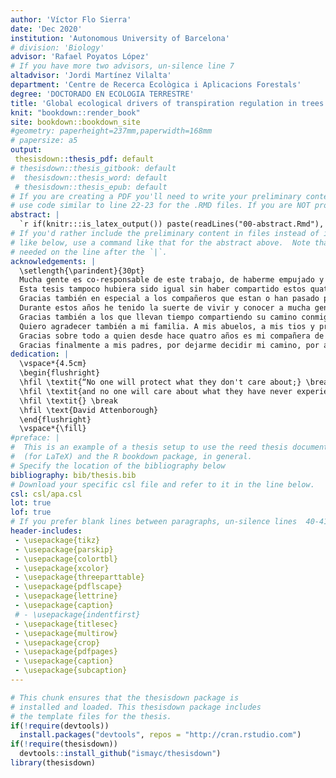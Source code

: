 ```yaml
---
author: 'Víctor Flo Sierra'
date: 'Dec 2020'
institution: 'Autonomous University of Barcelona'
# division: 'Biology'
advisor: 'Rafael Poyatos López'
# If you have more two advisors, un-silence line 7
altadvisor: 'Jordi Martínez Vilalta'
department: 'Centre de Recerca Ecològica i Aplicacions Forestals'
degree: 'DOCTORADO EN ECOLOGIA TERRESTRE'
title: 'Global ecological drivers of transpiration regulation in trees'
knit: "bookdown::render_book"
site: bookdown::bookdown_site
#geometry: paperheight=237mm,paperwidth=168mm
# papersize: a5
output: 
 thesisdown::thesis_pdf: default
# thesisdown::thesis_gitbook: default
#  thesisdown::thesis_word: default
 # thesisdown::thesis_epub: default
# If you are creating a PDF you'll need to write your preliminary content (e.g., abstract, acknowledgements) here or
# use code similar to line 22-23 for the .RMD files. If you are NOT producing a PDF, you can delete or silence lines 21-32 in this YAML header.
abstract: |
  `r if(knitr:::is_latex_output()) paste(readLines("00-abstract.Rmd"), collapse = '\n  ')`
# If you'd rather include the preliminary content in files instead of inline
# like below, use a command like that for the abstract above.  Note that a tab is 
# needed on the line after the `|`.
acknowledgements: |
  \setlength{\parindent}{30pt}
  Mucha gente es co-responsable de este trabajo, de haberme empujado y acompañado hasta aquí. Me gustaria empezar agradeciendo a mis directores de tesis, Rafa y Jordi, sin los que esta tesis no hubiera sido posible, gracias por la oportunidad de trabajar con vosotros. He sido muy afortunado de haber contado con dos mentores excelentes en lo profesional y en lo personal. Rafa, tu dedicación es envidiable, gracias por todas las buenas ideas, los comentarios y críticas, las correcciones perfectas, por los viajes a congresos y por sufrir de mi insomnio y jet-lag. Jordi, ha sido un privilegio tenerte como tutor, por tu conocimiento transversal y profundo, por tu capacidad inata e inmediata de entenderlo todo, por mejorar simpre todas las ideas y textos, y por tu calidad humana.\par
  Esta tesis tampoco hubiera sido igual sin haber compartido estos quatro años con tantos buenos compañeros. Gracias a los compañeros de despacho, a Anna, Javi, Judit, Carlos, Manu, Aina, Marta, Pere y Pol. Creo que habeis sido los mejores compañeros posibles y que tuve mucha suerte de acabar en el -150. Sé que me llevo grandes amistades para toda la vida. No quiero olvidarme tampoco de muchos otros compañeros como Jordi, Sara, Kevin, Xavi, Vicenç, Joan, Marina, con los que hemos compartido café, discusiones y charlas. Gracias también a Luciana por acompañarnos en ese genial viaje relampago por el desierto americano.\par
  Gracias también en especial a los compañeros que estan o han pasado por el grupo. Maurizio, Tere, Miquel, Lucia, Víctor, Raul, Rosella, Pipo, Mireia, Lies, David, Jacob, Aude, Antonine, Pablo, Luca y Brenda, sin duda un grupo envidiable. Gracias por tantos buenos momentos, por la vertiente académica, pero especialmente por las salidas de grupo, por las barbacoas, cenas y cervezas. Me gustaria agradecer especialmente a Víctor Granda, por su excelente trabajo, sin el que hubiera sido imposible enfrentarnos a la dificil tarea de llevar adelante SAPFLUXNET. Gracias por enseñarme a querer R, pero sobre todo por las risas y los enfados jugando a basquet.  A Jordi Bosch, Anselm Rodrigo, Joan Oca e Ingrid Masaló por permitirme iniciarme en el mundo de la investigación.\par
  Durante estos años he tenido la suerte de vivir y conocer a mucha gente lejos de casa. Muchas personas que me han enseñado otras maneras de ver el mundo. Me gustaria mencionar especialmente a Martin y a Elena, gracias por acojerme y hacerme sentir como en casa en Salt Lake City. Gracias por darnos cobijo cuando nos quedamos en la calle por unos dias, dejarme vuetro coche, y gracias por un viaje inolmidable a Glacier. No os lo podré agradecer suficiente. Gracias a Bill Anderegg por acojerme en su laboratorio donde he tenido la suerte de conocer a gente genial como Kelly, Nicole, Jaycee. Me gustaria agradecer también a Kathy Steppe por darme la oportunidad de visitar su laboratorio en Ghent y por sus buenos consejos. A Roberto por enseñarme a intalar mi primera sonda de flujo de sabia.\par
  Gracias también a los que llevan tiempo compartiendo su camino conmigo o han caminado alguna etapa, me han marcado y ayudado, a los amigos de toda la vida y a mis compañeros de andanzas musicales. Gracias Trufa, Pablo, Marc, Laura, Oscar, Carles, Jordi, Larry, Cristian, Pol, Kuni, Julio, Lorenzo, Barbara, Edgar, Jan, Arnau. También a Marta, Rosa, Florian, Daniel, Lola, Magdalena y Esther, por haber creído tanto en mi y haber sido parte de mi vida durante muchos años. A Tuti, Tona y Flor porque os hecho de menos.\par
  Quiero agradecer también a mi familia. A mis abuelos, a mis tios y primos, por haber sido una referencia.\par
  Gracias sobre todo a quien desde hace quatro años es mi compañera de viaje. Gracias Mari Angeles por tu sonrisa, tu apoyo incondicional y tu amor. Esta tesis no hubiera sido sin ti. Gracias por ser brillante, por que es un placer escucharte y por intentar "salvar al mundo". Gracias por dejarme formar parte de tu familia murciana.\par
  Gracias finalmente a mis padres, por dejarme decidir mi camino, por apoyarme en cada decisión que he tomado. Me habeis hecho libre y feliz. Mil gracias Ana por haber creido en mi, por ser un ejemplo desde que eramos pequeños, por ser tan buena y trabajadora. Si alguien es responsable directo de que me lanzara ha recorrer este camino esa eres tu. Gracias Clara por ser la alegría de nuestra casa y ser una hermana maravillosa. Gracias Marc y Jose por formar parte de nuestra vida y por esas charlas sobre tecnologia y negocios. Para acabar, gracias Arnau, el último fichaje de la familia. ¡Os quiero!\par
dedication: |
  \vspace*{4.5cm}
  \begin{flushright}
  \hfil \textit{“No one will protect what they don't care about;} \break
  \hfil \textit{and no one will care about what they have never experiened”} \break
  \hfil \textit{} \break
  \hfil \text{David Attenborough}
  \end{flushright}
  \vspace*{\fill}
#preface: |
#  This is an example of a thesis setup to use the reed thesis document class
#  (for LaTeX) and the R bookdown package, in general.
# Specify the location of the bibliography below
bibliography: bib/thesis.bib
# Download your specific csl file and refer to it in the line below.
csl: csl/apa.csl
lot: true
lof: true
# If you prefer blank lines between paragraphs, un-silence lines  40-41 (this requires package tikz)
header-includes:
 - \usepackage{tikz}
 - \usepackage{parskip}
 - \usepackage{colortbl}
 - \usepackage{xcolor}
 - \usepackage{threeparttable}
 - \usepackage{pdflscape}
 - \usepackage{lettrine}
 - \usepackage{caption}
 # - \usepackage{indentfirst}
 - \usepackage{titlesec}
 - \usepackage{multirow}
 - \usepackage{crop}
 - \usepackage{pdfpages}
 - \usepackage{caption}
 - \usepackage{subcaption}
---
```


<!--
Above is the YAML (YAML Ain't Markup Language) header that includes a lot of metadata used to produce the document.  Be careful with spacing in this header!

If you'd prefer to not include a Dedication, for example, simply delete the section entirely, or silence (add #) them. 

If you have other LaTeX packages you would like to include, delete the # before header-includes and list the packages after hyphens on new lines.

If you'd like to include a comment that won't be produced in your resulting file enclose it in a block like this.

If you receive a duplicate label error after knitting, make sure to delete the index.Rmd file and then knit again.
-->

```r
# This chunk ensures that the thesisdown package is
# installed and loaded. This thesisdown package includes
# the template files for the thesis.
if(!require(devtools))
  install.packages("devtools", repos = "http://cran.rstudio.com")
if(!require(thesisdown))
  devtools::install_github("ismayc/thesisdown")
library(thesisdown)
```

<!-- On ordering the chapter files:
There are two options:
1. Name your chapter files in the order in which you want them to appear (e.g., 01-Inro, 02-Data, 03-Conclusions). 
2. Otherwise, you can specify the order in which they appear in the _bookdown.yml (for PDF only).

Do not include 00(two-hyphens)prelim.Rmd and 00-abstract.Rmd in the YAML file--they are handled in the YAML above differently for the PDF version.
-->

<!-- The {.unnumbered} option here means that the introduction will be "Chapter 0." You can also use {-} for no numbers
on chapters.
-->
